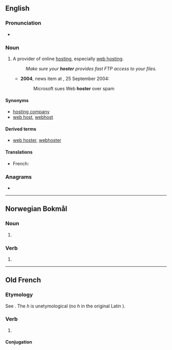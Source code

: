 ==English==

===Pronunciation===
* {{rhymes|əʊstə(ɹ)|lang=en}}

===Noun===
{{en-noun}}

# {{lb|en|computing|Internet|neologism}} A provider of online [[hosting]], especially [[web hosting]].
#: ''Make sure your '''hoster''' provides fast FTP access to your files.''
#* '''2004''', {{w|Reuters}} news item at ''{{w|CNet News}}'', 25 September 2004:<!-- http://news.cnet.com/2100-1030_3-5380485.html -->
#*: Microsoft sues Web '''hoster''' over spam

====Synonyms====
* [[hosting company]]
* [[web host]], [[webhost]]

====Derived terms====
* [[web hoster]], [[webhoster]]

====Translations====
{{trans-top|provider of online hosting}}
* French: {{t+|fr|hébergeur|m}}
{{trans-mid}}
{{trans-bottom}}

===Anagrams===
* {{anagrams|en|Rothes|Stoehr|hetros|others|re-shot|rehost|reshot|shorte|throes|tosher}}

----

==Norwegian Bokmål==

===Noun===
{{head|nb|noun form|g=m}}

# {{inflection of|hoste||indefinite|p|lang=nb}}

===Verb===
{{head|nb|verb form}}

# {{present tense of|hoste|lang=nb}}

----

==Old French==

===Etymology===
See {{m|fro|oster}}. The ''h'' is unetymological (no ''h'' in the original Latin {{m|la|obstō}}).

===Verb===
{{head|fro|verb}}

# {{alternative form of|oster|lang=fro}}

====Conjugation====
{{fro-conj-er}}